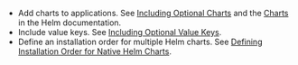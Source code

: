 - Add charts to applications. See [Including Optional Charts](helm-optional-charts) and the [Charts](https://helm.sh/docs/topics/charts/) in the Helm documentation.
- Include value keys. See [Including Optional Value Keys](helm-optional-value-keys).
- Define an installation order for multiple Helm charts. See [Defining Installation Order for Native Helm Charts](helm-native-helm-install-order).

